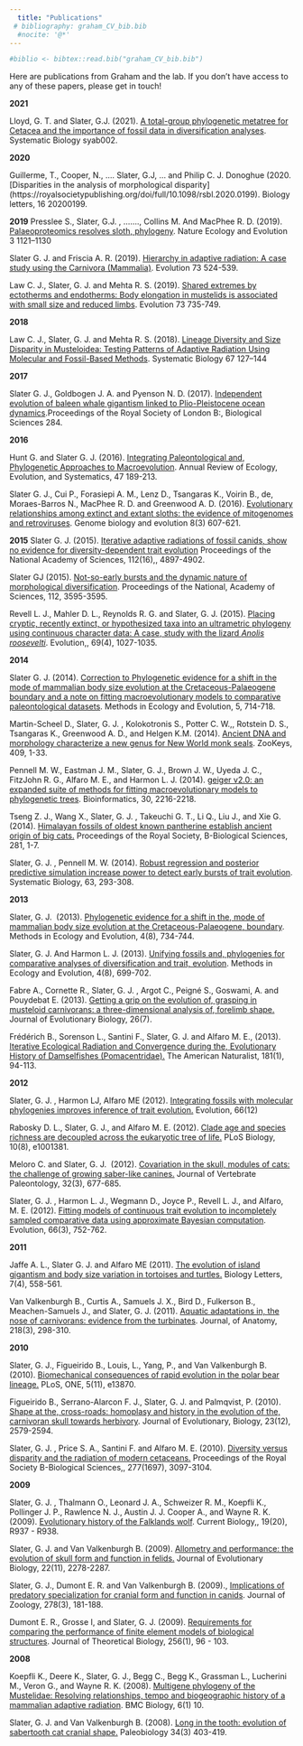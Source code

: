 ```yaml
---
  title: "Publications"
 # bibliography: graham_CV_bib.bib
  #nocite: '@*'
---
```

```r
#biblio <- bibtex::read.bib("graham_CV_bib.bib")
```
Here are publications from Graham and the lab. If you don't have access to any of these papers, please get in touch!


__2021__

Lloyd, G. T. and Slater, G.J. (2021). [A total-group phylogenetic metatree for Cetacea and the importance of fossil data in diversification analyses](https://academic.oup.com/sysbio/advance-article-abstract/doi/10.1093/sysbio/syab002/6122448?redirectedFrom=fulltext). Systematic Biology syab002.

__2020__

Guillerme, T., Cooper, N., .... Slater, G.J, ...  and Philip C. J. Donoghue (2020. [Disparities in the analysis of morphological disparity] (https://royalsocietypublishing.org/doi/full/10.1098/rsbl.2020.0199). Biology letters, 16 20200199.

__2019__
Presslee S., Slater, G.J. , ……., Collins M. And MacPhee R. D. (2019). [Palaeoproteomics resolves sloth, phylogeny](https://www.nature.com/articles/s41559-019-0909-z?proof=trueHere). Nature Ecology and Evolution 3 1121–1130

Slater G. J. and Friscia A. R. (2019). [Hierarchy in adaptive radiation: A case study using the Carnivora (Mammalia)](https://onlinelibrary.wiley.com/doi/abs/10.1111/evo.13689). Evolution 73 524-539.

Law C. J., Slater, G. J. and Mehta R. S. (2019). [Shared extremes by ectotherms and endotherms: Body elongation in mustelids is associated with small size and reduced limbs](https://onlinelibrary.wiley.com/doi/abs/10.1111/evo.13702). Evolution 73 735-749.


__2018__ 

Law C. J., Slater, G. J. and Mehta R. S. (2018). [Lineage Diversity and Size Disparity in Musteloidea: Testing Patterns of Adaptive Radiation Using Molecular and Fossil-Based Methods](https://academic.oup.com/sysbio/article/67/1/127/3796842). Systematic Biology 67 127–144


__2017__

Slater G. J., Goldbogen J. A. and Pyenson N. D. (2017). [Independent evolution of baleen whale gigantism linked to Plio-Pleistocene ocean dynamics](http://rspb.royalsocietypublishing.org/content/284/1855/20170546.full.pdf).Proceedings of the Royal Society of London B:, Biological Sciences 284.


__2016__

Hunt G. and Slater G. J. (2016). [Integrating Paleontological and, Phylogenetic Approaches to Macroevolution](https://www.annualreviews.org/doi/abs/10.1146/annurev-ecolsys-112414-054207). Annual Review of Ecology, Evolution, and Systematics, 47 189-213.

Slater G. J., Cui P., Forasiepi A. M., Lenz D., Tsangaras K., Voirin B., de, Moraes-Barros N., MacPhee R. D. and Greenwood A. D. (2016). [Evolutionary relationships among extinct and extant sloths: the evidence of mitogenomes and retroviruses](https://academic.oup.com/gbe/article/8/3/607/2574116). Genome biology and evolution 8(3) 607-621.

__2015__
Slater G. J. (2015). [Iterative adaptive radiations of fossil canids, show no evidence for diversity-dependent trait evolution](https://www.pnas.org/content/112/16/4897) Proceedings of the National Academy of Sciences, 112(16),, 4897-4902.

Slater GJ (2015). [Not-so-early bursts and the dynamic nature of morphological diversification](https://www.pnas.org/content/112/12/3595). Proceedings of the National, Academy of Sciences, 112, 3595-3595.

Revell L. J., Mahler D. L., Reynolds R. G. and Slater, G. J. (2015). [Placing cryptic, recently extinct, or hypothesized taxa into an ultrametric phylogeny using continuous character data: A case, study with the lizard *Anolis roosevelti*](https://doi.org/10.1111/evo.12628). Evolution,, 69(4), 1027-1035.

__2014__

Slater G. J. (2014). [Correction to Phylogenetic evidence for a shift in the mode of mammalian body size evolution at the Cretaceous-Palaeogene boundary and a note on fitting macroevolutionary models to comparative paleontological datasets](https://besjournals.onlinelibrary.wiley.com/doi/abs/10.1111/2041-210X.12201). Methods in Ecology and Evolution, 5, 714-718.

Martin-Scheel D., Slater, G. J. , Kolokotronis S., Potter C. W.,, Rotstein D. S., Tsangaras K., Greenwood A. D., and Helgen K.M. (2014). [Ancient DNA and morphology characterize a new genus for New World monk seals](https://zookeys.pensoft.net/article/3807/). ZooKeys, 409, 1-33.

Pennell M. W., Eastman J. M., Slater, G. J., Brown J. W., Uyeda J. C., FitzJohn R. G., Alfaro M. E., and Harmon L. J. (2014). [geiger v2.0: an expanded suite of methods for fitting macroevolutionary models to phylogenetic trees](https://academic.oup.com/bioinformatics/article/30/15/2216/2390619). Bioinformatics, 30, 2216-2218.

Tseng Z. J., Wang X., Slater, G. J. , Takeuchi G. T., Li Q., Liu J., and Xie G. (2014). [Himalayan fossils of oldest known pantherine establish ancient origin of big cats.](https://royalsocietypublishing.org/doi/abs/10.1098/rspb.2013.2686) Proceedings of the Royal Society, B-Biological Sciences, 281, 1-7.

Slater, G. J. , Pennell M. W. (2014). [Robust regression and posterior predictive simulation increase power to detect early bursts of trait evolution](https://academic.oup.com/sysbio/article/63/3/293/1647611). Systematic Biology, 63, 293-308.

__2013__

Slater, G. J.  (2013). [Phylogenetic evidence for a shift in the, mode of mammalian body size evolution at the Cretaceous-Palaeogene, boundary](https://doi.org/10.1111/2041-210X.12084). Methods in Ecology and Evolution, 4(8), 734-744.

Slater, G. J. And Harmon L. J. (2013). [Unifying fossils and, phylogenies for comparative analyses of diversification and trait, evolution](https://doi.org/10.1111/2041-210X.12091). Methods in Ecology and Evolution, 4(8), 699-702.

Fabre A., Cornette R., Slater, G. J. , Argot C., Peigné S., Goswami, A. and Pouydebat E. (2013). [Getting a grip on the evolution of, grasping in musteloid carnivorans: a three-dimensional analysis of, forelimb shape.](https://doi.org/10.1111/jeb.12161) Journal of Evolutionary Biology, 26(7).

Frédérich B., Sorenson L., Santini F., Slater, G. J. and Alfaro M. E., (2013). [Iterative Ecological Radiation and Convergence during the, Evolutionary History of Damselfishes (Pomacentridae).](https://doi.org/10.1086/668599) The American Naturalist, 181(1), 94-113.

__2012__

Slater, G. J. , Harmon LJ, Alfaro ME (2012). [Integrating fossils with molecular phylogenies improves inference of trait evolution.](https://doi.org/10.1111/j.1558-5646.2012.01723.x) Evolution, 66(12)

Rabosky D. L., Slater, G. J., and Alfaro M. E. (2012). [Clade age and species richness are decoupled across the eukaryotic tree of life.]((http://dx.doi.org/10.1371%2Fjournal.pbio.1001381)) PLoS Biology, 10(8), e1001381.

Meloro C. and Slater, G. J.  (2012). [Covariation in the skull, modules of cats: the challenge of growing saber-like canines.]( http://www.tandfonline.com/doi/pdf/10.1080/02724634.2012.649328) Journal of Vertebrate Paleontology, 32(3), 677-685.

Slater, G. J. , Harmon L. J., Wegmann D., Joyce P., Revell L. J., and Alfaro, M. E. (2012). [Fitting models of continuous trait evolution to incompletely sampled comparative data using approximate Bayesian computation]( https://doi.org/10.1111/j.1558-5646.2011.01474.x). Evolution, 66(3), 752-762.

__2011__

Jaffe A. L., Slater G. J. and Alfaro ME (2011). [The evolution of island gigantism and body size variation in tortoises and turtles.](https://royalsocietypublishing.org/doi/full/10.1098/rsbl.2010.1084?url_ver=Z39.88-2003&rfr_id=ori:rid:crossref.org&rfr_dat=cr_pub%3dpubmed) Biology Letters, 7(4), 558-561.

Van Valkenburgh B., Curtis A., Samuels J. X., Bird D., Fulkerson B., Meachen-Samuels J., and Slater, G. J. (2011). [Aquatic adaptations in, the nose of carnivorans: evidence from the turbinates](https://doi.org/10.1111/j.1469-7580.2010.01329.x). Journal, of Anatomy, 218(3), 298-310.


__2010__

Slater, G. J., Figueirido B., Louis, L., Yang, P., and Van Valkenburgh B. (2010). [Biomechanical consequences of rapid evolution in the polar bear lineage.]( http://dx.doi.org/10.1371%2Fjournal.pone.0013870) PLoS, ONE, 5(11), e13870.

Figueirido B., Serrano-Alarcon F. J., Slater, G. J. and Palmqvist, P. (2010). [Shape at the, cross-roads: homoplasy and history in the evolution of the, carnivoran skull towards herbivory]( https://doi.org/10.1111/j.1420-9101.2010.02117.x). Journal of Evolutionary, Biology, 23(12), 2579-2594.

Slater, G. J. , Price S. A., Santini F. and Alfaro M. E. (2010). [Diversity versus disparity and the radiation of modern cetaceans.](https://royalsocietypublishing.org/doi/full/10.1098/rspb.2010.0408) Proceedings of the Royal Society B-Biological Sciences,, 277(1697), 3097-3104.


__2009__

Slater, G. J. , Thalmann O., Leonard J. A., Schweizer R. M., Koepfli K., Pollinger J. P., Rawlence N. J., Austin J. J. Cooper A., and Wayne R. K. (2009). [Evolutionary history of the Falklands wolf](https://doi.org/10.1016/j.cub.2009.09.018). Current Biology,, 19(20), R937 - R938.

Slater, G. J. and Van Valkenburgh B. (2009). [Allometry and performance: the evolution of skull form and function in felids.]( https://doi.org/10.1111/j.1420-9101.2009.01845.x) Journal of Evolutionary Biology, 22(11), 2278-2287.

Slater, G. J., Dumont E. R. and Van Valkenburgh B. (2009)., [Implications of predatory specialization for cranial form and function in canids]( https://doi.org/10.1111/j.1469-7998.2009.00567.x). Journal of Zoology, 278(3), 181-188.

Dumont E. R., Grosse I, and Slater, G. J. (2009). [Requirements for comparing the performance of finite element models of biological structures](https://doi.org/10.1016/j.jtbi.2008.08.017). Journal of Theoretical Biology, 256(1), 96 - 103.

__2008__

Koepfli K., Deere K., Slater, G. J., Begg C., Begg K., Grassman L., Lucherini M., Veron G., and Wayne R. K. (2008). [Multigene phylogeny of the Mustelidae: Resolving relationships, tempo and biogeographic history of a mammalian adaptive radiation](https://doi.org/10.1186/1741-7007-6-10). BMC Biology, 6(1) 10.

Slater, G. J. and Van Valkenburgh B. (2008). [Long in the tooth: evolution of sabertooth cat cranial shape.](https://doi.org/10.1666/07061.1) Paleobiology 34(3) 403-419.